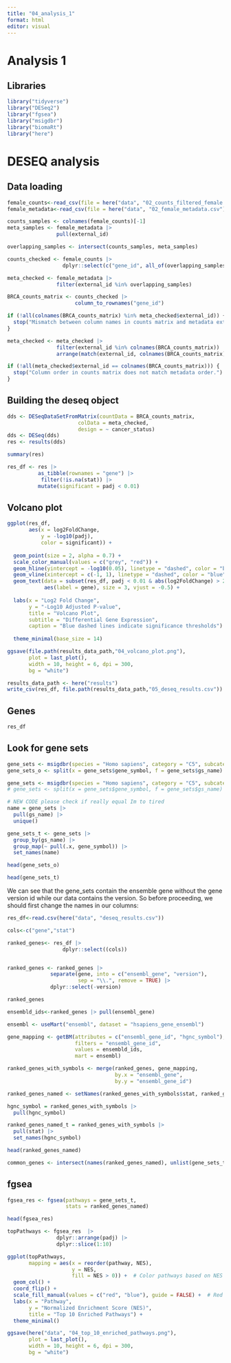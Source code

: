 ```yaml
---
title: "04_analysis_1"
format: html
editor: visual
---
```


# Analysis 1

## Libraries
```r
library("tidyverse")
library("DESeq2")
library("fgsea")
library("msigdbr")
library("biomaRt")
library("here")

```

# DESEQ analysis

## Data loading

```r

female_counts<-read_csv(file = here("data", "02_counts_filtered_female.csv"))
female_metadata<-read_csv(file = here("data", "02_female_metadata.csv"))

```

```r

counts_samples <- colnames(female_counts)[-1]  
meta_samples <- female_metadata |> 
                pull(external_id)

overlapping_samples <- intersect(counts_samples, meta_samples)

counts_checked <- female_counts |> 
                  dplyr::select(c("gene_id", all_of(overlapping_samples)))  

meta_checked <- female_metadata |>
                filter(external_id %in% overlapping_samples)

BRCA_counts_matrix <- counts_checked |> 
                      column_to_rownames("gene_id")

if (!all(colnames(BRCA_counts_matrix) %in% meta_checked$external_id)) {
  stop("Mismatch between column names in counts matrix and metadata external IDs.")
}

meta_checked <- meta_checked |>
                filter(external_id %in% colnames(BRCA_counts_matrix)) |>
                arrange(match(external_id, colnames(BRCA_counts_matrix)))

if (!all(meta_checked$external_id == colnames(BRCA_counts_matrix))) {
  stop("Column order in counts matrix does not match metadata order.")
}


```

## Building the deseq object

```r
dds <- DESeqDataSetFromMatrix(countData = BRCA_counts_matrix,
                       colData = meta_checked,
                       design = ~ cancer_status)
dds <- DESeq(dds)
res <- results(dds)

```

```r
summary(res)

```

```r
res_df <- res |>
          as_tibble(rownames = "gene") |>  
           filter(!is.na(stat)) |> 
          mutate(significant = padj < 0.01) 
```

## Volcano plot

```r
ggplot(res_df, 
       aes(x = log2FoldChange, 
           y = -log10(padj), 
           color = significant)) +
  
  geom_point(size = 2, alpha = 0.7) + 
  scale_color_manual(values = c("grey", "red")) +
  geom_hline(yintercept = -log10(0.05), linetype = "dashed", color = "blue") +
  geom_vline(xintercept = c(-1, 1), linetype = "dashed", color = "blue") +
  geom_text(data = subset(res_df, padj < 0.01 & abs(log2FoldChange) > 2), 
            aes(label = gene), size = 3, vjust = -0.5) +
  
  labs(x = "Log2 Fold Change", 
       y = "-Log10 Adjusted P-value", 
       title = "Volcano Plot",
       subtitle = "Differential Gene Expression",
       caption = "Blue dashed lines indicate significance thresholds") + 
  
  theme_minimal(base_size = 14) 

ggsave(file.path(results_data_path,"04_volcano_plot.png"), 
       plot = last_plot(), 
       width = 10, height = 6, dpi = 300,
       bg = "white")
```

```r

results_data_path <- here("results")
write_csv(res_df, file.path(results_data_path,"05_deseq_results.csv"))

```

## Genes

```r
res_df
```


## Look for gene sets

```r
gene_sets <- msigdbr(species = "Homo sapiens", category = "C5", subcategory = "BP")
gene_sets_o <- split(x = gene_sets$gene_symbol, f = gene_sets$gs_name)
```

```r
gene_sets <- msigdbr(species = "Homo sapiens", category = "C5", subcategory = "BP")
# gene_sets <- split(x = gene_sets$gene_symbol, f = gene_sets$gs_name)
```

```r
# NEW CODE please check if really equal Im to tired
name = gene_sets |>
  pull(gs_name) |>
  unique()

gene_sets_t <- gene_sets |>
  group_by(gs_name) |>
  group_map(~ pull(.x, gene_symbol)) |>
  set_names(name)
```

```r
head(gene_sets_o)

head(gene_sets_t)
```
We can see that the gene_sets contain the ensemble gene without the gene version id while our data contains the version. So before proceeding, we should first change the names in our columns:

```r

res_df<-read.csv(here("data", "deseq_results.csv"))

cols<-c("gene","stat")

ranked_genes<- res_df |> 
                  dplyr::select((cols))


ranked_genes <- ranked_genes |> 
              separate(gene, into = c("ensembl_gene", "version"), 
                       sep = "\\.", remove = TRUE) |> 
              dplyr::select(-version)

ranked_genes

```

```r

ensembld_ids<-ranked_genes |> pull(ensembl_gene)

ensembl <- useMart("ensembl", dataset = "hsapiens_gene_ensembl")

gene_mapping <- getBM(attributes = c("ensembl_gene_id", "hgnc_symbol"), 
                      filters = "ensembl_gene_id", 
                      values = ensembld_ids, 
                      mart = ensembl)

ranked_genes_with_symbols <- merge(ranked_genes, gene_mapping,
                                   by.x = "ensembl_gene", 
                                   by.y = "ensembl_gene_id")

ranked_genes_named <- setNames(ranked_genes_with_symbols$stat, ranked_genes_with_symbols$hgnc_symbol)
```
```r
hgnc_symbol = ranked_genes_with_symbols |>
  pull(hgnc_symbol)

ranked_genes_named_t = ranked_genes_with_symbols |>
  pull(stat) |>
  set_names(hgnc_symbol)
```

```r
head(ranked_genes_named)
```

```r
common_genes <- intersect(names(ranked_genes_named), unlist(gene_sets_t))

```


## fgsea

```r
fgsea_res <- fgsea(pathways = gene_sets_t,
                   stats = ranked_genes_named)

```
```r
head(fgsea_res)
```

```r
topPathways <- fgsea_res  |> 
                dplyr::arrange(padj) |> 
                dplyr::slice(1:10)  

ggplot(topPathways, 
       mapping = aes(x = reorder(pathway, NES), 
                     y = NES, 
                     fill = NES > 0)) +  # Color pathways based on NES direction
  geom_col() +
  coord_flip() +
  scale_fill_manual(values = c("red", "blue"), guide = FALSE) +  # Red for up, blue for down
  labs(x = "Pathway", 
       y = "Normalized Enrichment Score (NES)", 
       title = "Top 10 Enriched Pathways") +
  theme_minimal()

ggsave(here("data", "04_top_10_enriched_pathways.png"), 
       plot = last_plot(), 
       width = 10, height = 6, dpi = 300,
       bg = "white")
```

